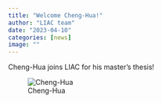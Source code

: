 ```yaml
---
title: "Welcome Cheng-Hua!"
author: "LIAC team"
date: "2023-04-10"
categories: [news]
image: ""
---
```


Cheng-Hua joins LIAC for his master's thesis!

![Cheng-Hua](cheng_hua.jpg)